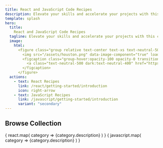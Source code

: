 ```yaml
---
title: React and JavaScript Code Recipes
description: Elevate your skills and accelerate your projects with this comprehensive ready-to-use collection of battle-tested code snippets.
template: splash
hero:
  title: 
    React and JavaScript Code Recipes
  tagline: Elevate your skills and accelerate your projects with this comprehensive ready-to-use collection of battle-tested code snippets.
  image:
    html: 
      <figure class="group relative text-center text-xs text-neutral-500 dark:text-neutral-400">
        <img src="/assets/houston.png" data-image-component="true" loading="eager" decoding="async" alt="react and javascript 3d icon" width="400" height="400" />
        <figcaption class="group-hover:opacity-100 opacity-0 transition-all">
          <a class="text-neutral-500 dark:text-neutral-400" href="https://iconscout.com/free-3d-illustration-pack/coding-lang" target="_blank">3D Icons</a> by <a class="text-neutral-500 dark:text-neutral-400" href="https://iconscout.com/contributors/tomsdesign" target="_blank">Toms Design</a>
        </figcaption>
      </figure>
  actions:
    - text: React Recipes
      link: /react/getting-started/introduction
      icon: right-arrow
    - text: JavaScript Recipes
      link: /javascript/getting-started/introduction
      variant: "secondary"
---
```



<Timeline/>

## Browse Collection

<Tabs>
  <TabItem label="React" icon="seti:react">
    <CardGrid>
      {
        react.map( category => 
          <Card title={category.title}>
            {category.description}
          </Card>
        )
      }
    </CardGrid>
  </TabItem>
  <TabItem label="JavaScript" icon="seti:javascript">
    <CardGrid>
      {
        javascript.map( category => 
          <Card title={category.title}>
            {category.description}
          </Card>
        )
      }
    </CardGrid>
  </TabItem>
</Tabs>


<Footer />